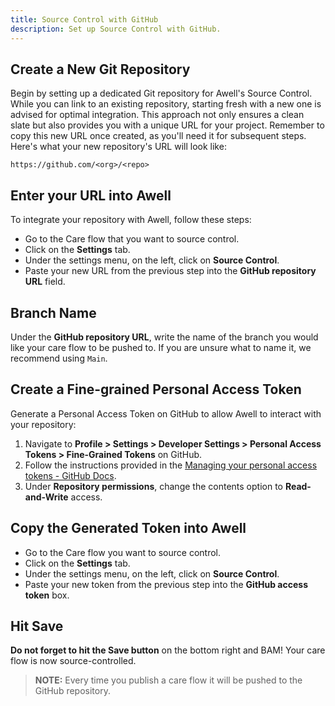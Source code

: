 ```yaml
---
title: Source Control with GitHub
description: Set up Source Control with GitHub.
---
```


## Create a New Git Repository

Begin by setting up a dedicated Git repository for Awell's Source Control. While you can link to an existing repository, starting fresh with a new one is advised for optimal integration. This approach not only ensures a clean slate but also provides you with a unique URL for your project. Remember to copy this new URL once created, as you'll need it for subsequent steps. Here's what your new repository's URL will look like:

```repository
https://github.com/<org>/<repo>
```

## Enter your URL into Awell

To integrate your repository with Awell, follow these steps:

- Go to the Care flow that you want to source control.
- Click on the **Settings** tab.
- Under the settings menu, on the left, click on **Source Control**.
- Paste your new URL from the previous step into the **GitHub repository URL** field.

## Branch Name

Under the **GitHub repository URL**, write the name of the branch you would like your care flow to be pushed to. If you are unsure what to name it, we recommend using `Main`.

## Create a Fine-grained Personal Access Token

Generate a Personal Access Token on GitHub to allow Awell to interact with your repository:

1. Navigate to **Profile > Settings > Developer Settings > Personal Access Tokens > Fine-Grained Tokens** on GitHub.
2. Follow the instructions provided in the [Managing your personal access tokens - GitHub Docs](https://docs.github.com/en/authentication/keeping-your-account-and-data-secure/creating-a-personal-access-token).
3. Under **Repository permissions**, change the contents option to **Read-and-Write** access.

## Copy the Generated Token into Awell

- Go to the Care flow you want to source control.
- Click on the **Settings** tab.
- Under the settings menu, on the left, click on **Source Control**.
- Paste your new token from the previous step into the **GitHub access token** box.

## Hit Save

**Do not forget to hit the Save button** on the bottom right and BAM! Your care flow is now source-controlled.

> **NOTE:** Every time you publish a care flow it will be pushed to the GitHub repository.
